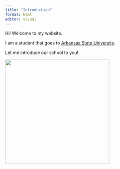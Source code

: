 ```yaml
---
title: "Introduction"
format: html
editor: visual
---
```


Hi! Welcome to my website.

I am a student that goes to [Arkansas State University](https://www.astate.edu).

Let me introduce our school to you!

![](astate.png){width="334"}
